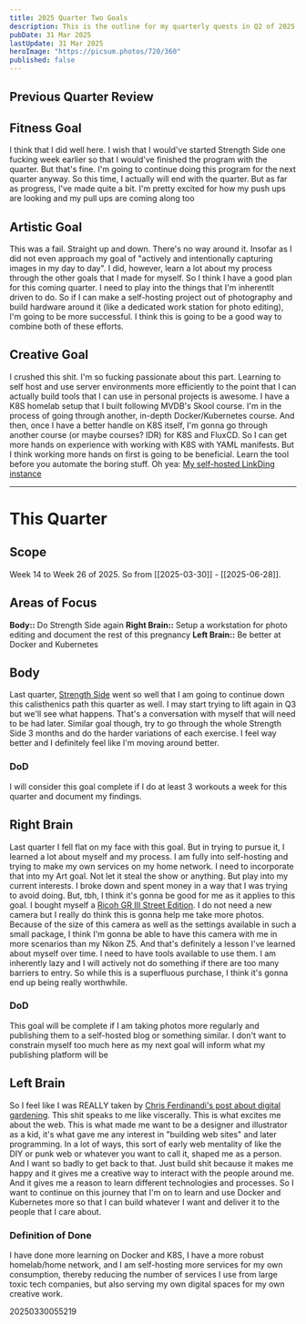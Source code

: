```yaml
---
title: 2025 Quarter Two Goals
description: This is the outline for my quarterly quests in Q2 of 2025
pubDate: 31 Mar 2025
lastUpdate: 31 Mar 2025
heroImage: "https://picsum.photos/720/360"
published: false
---
```


## Previous Quarter Review

## Fitness Goal

I think that I did well here. I wish that I would've started Strength Side one fucking week earlier so that I would've finished the program with the quarter. But that's fine. I'm going to continue doing this program for the next quarter anyway. So this time, I actually will end with the quarter. But as far as progress, I've made quite a bit. I'm pretty excited for how my push ups are looking and my pull ups are coming along too

## Artistic Goal

This was a fail. Straight up and down. There's no way around it. Insofar as I did not even approach my goal of "actively and intentionally capturing images in my day to day". I did, however, learn a lot about my process through the other goals that I made for myself. So I think I have a good plan for this coming quarter. I need to play into the things that I'm inherentlt driven to do. So if I can make a self-hosting project out of photography and build hardware around it (like a dedicated work station for photo editing), I'm going to be more successful. I think this is going to be a good way to combine both of these efforts.

## Creative Goal

I crushed this shit. I'm so fucking passionate about this part. Learning to self host and use server environments more efficiently to the point that I can actually build tools that I can use in personal projects is awesome. I have a K8S homelab setup that I built following MVDB's Skool course. I'm in the process of going through another, in-depth Docker/Kubernetes course. And then, once I have a better handle on K8S itself, I'm gonna go through another course (or maybe courses? IDR) for K8S and FluxCD. So I can get more hands on experience with working with K8S with YAML manifests. But I think working more hands on first is going to be beneficial. Learn the tool before you automate the boring stuff. Oh yea: [My self-hosted LinkDing instance](https://linkding.dondon.wtf)

---

# This Quarter

## Scope

Week 14 to Week 26 of 2025. So from [[2025-03-30]] - [[2025-06-28]].

## Areas of Focus

**Body::** Do Strength Side again
**Right Brain::** Setup a workstation for photo editing and document the rest of this pregnancy
**Left Brain::** Be better at Docker and Kubernetes

## Body

Last quarter, [Strength Side](https://strengthside.com/apps/my/courses/list?course=movestrongnow&lesson=Schedule_114287) went so well that I am going to continue down this calisthenics path this quarter as well. I may start trying to lift again in Q3 but we'll see what happens. That's a conversation with myself that will need to be had later. Similar goal though, try to go through the whole Strength Side 3 months and do the harder variations of each exercise. I feel way better and I definitely feel like I'm moving around better.

### DoD

I will consider this goal complete if I do at least 3 workouts a week for this quarter and document my findings.

## Right Brain

Last quarter I fell flat on my face with this goal. But in trying to pursue it, I learned a lot about myself and my process. I am fully into self-hosting and trying to make my own services on my home network. I need to incorporate that into my Art goal. Not let it steal the show or anything. But play into my current interests. I broke down and spent money in a way that I was trying to avoid doing. But, tbh, I think it's gonna be good for me as it applies to this goal. I bought myself a [Ricoh GR III Street Edition](https://www.amazon.com/dp/B08LM9BLN2). I do not need a new camera but I really do think this is gonna help me take more photos. Because of the size of this camera as well as the settings available in such a small package, I think I'm gonna be able to have this camera with me in more scenarios than my Nikon Z5. And that's definitely a lesson I've learned about myself over time. I need to have tools available to use them. I am inherently lazy and I will actively not do something if there are too many barriers to entry. So while this is a superfluous purchase, I think it's gonna end up being really worthwhile.

### DoD

This goal will be complete if I am taking photos more regularly and publishing them to a self-hosted blog or something similar. I don't want to constrain myself too much here as my next goal will inform what my publishing platform will be

## Left Brain

So I feel like I was REALLY taken by [Chris Ferdinandi's post about digital gardening](https://gomakethings.com/the-joy-of-digital-gardening/). This shit speaks to me like viscerally. This is what excites me about the web. This is what made me want to be a designer and illustrator as a kid, it's what gave me any interest in "building web sites" and later programming. In a lot of ways, this sort of early web mentality of like the DIY or punk web or whatever you want to call it, shaped me as a person. And I want so badly to get back to that. Just build shit because it makes me happy and it gives me a creative way to interact with the people around me. And it gives me a reason to learn different technologies and processes. So I want to continue on this journey that I'm on to learn and use Docker and Kubernetes more so that I can build whatever I want and deliver it to the people that I care about.

### Definition of Done

I have done more learning on Docker and K8S, I have a more robust homelab/home network, and I am self-hosting more services for my own consumption, thereby reducing the number of services I use from large toxic tech companies, but also serving my own digital spaces for my own creative work.

20250330055219
